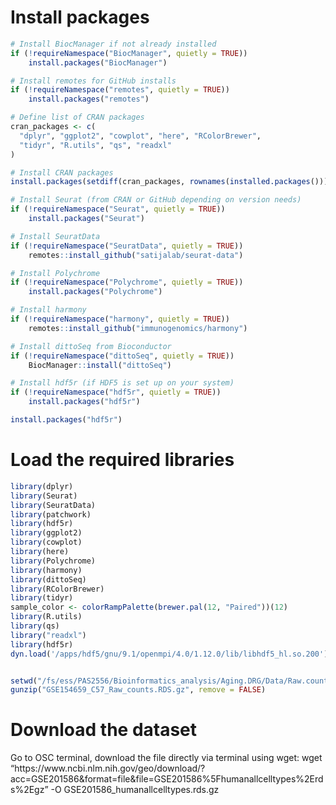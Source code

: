 
# Install packages
```r
# Install BiocManager if not already installed
if (!requireNamespace("BiocManager", quietly = TRUE))
    install.packages("BiocManager")

# Install remotes for GitHub installs
if (!requireNamespace("remotes", quietly = TRUE))
    install.packages("remotes")

# Define list of CRAN packages
cran_packages <- c(
  "dplyr", "ggplot2", "cowplot", "here", "RColorBrewer", 
  "tidyr", "R.utils", "qs", "readxl"
)

# Install CRAN packages
install.packages(setdiff(cran_packages, rownames(installed.packages())))

# Install Seurat (from CRAN or GitHub depending on version needs)
if (!requireNamespace("Seurat", quietly = TRUE))
    install.packages("Seurat")

# Install SeuratData
if (!requireNamespace("SeuratData", quietly = TRUE))
    remotes::install_github("satijalab/seurat-data")

# Install Polychrome
if (!requireNamespace("Polychrome", quietly = TRUE))
    install.packages("Polychrome")

# Install harmony
if (!requireNamespace("harmony", quietly = TRUE))
    remotes::install_github("immunogenomics/harmony")

# Install dittoSeq from Bioconductor
if (!requireNamespace("dittoSeq", quietly = TRUE))
    BiocManager::install("dittoSeq")

# Install hdf5r (if HDF5 is set up on your system)
if (!requireNamespace("hdf5r", quietly = TRUE))
    install.packages("hdf5r")

install.packages("hdf5r")

```


# Load the required libraries
```r
library(dplyr)
library(Seurat)
library(SeuratData)
library(patchwork)
library(hdf5r)
library(ggplot2)
library(cowplot)
library(here)
library(Polychrome)
library(harmony)
library(dittoSeq)
library(RColorBrewer)
library(tidyr)
sample_color <- colorRampPalette(brewer.pal(12, "Paired"))(12)
library(R.utils)
library(qs)
library("readxl")
library(hdf5r)
dyn.load('/apps/hdf5/gnu/9.1/openmpi/4.0/1.12.0/lib/libhdf5_hl.so.200')


setwd("/fs/ess/PAS2556/Bioinformatics_analysis/Aging.DRG/Data/Raw.counts.data")
gunzip("GSE154659_C57_Raw_counts.RDS.gz", remove = FALSE)
```

# Download the dataset
Go to OSC terminal, download the file directly via terminal using wget:
wget "https://www.ncbi.nlm.nih.gov/geo/download/?acc=GSE201586&format=file&file=GSE201586%5Fhumanallcelltypes%2Erds%2Egz" -O GSE201586_humanallcelltypes.rds.gz



